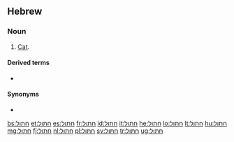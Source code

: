 ==Hebrew==

===Noun===
{{he-noun|g=m|חתול|tr=khatúl|wv=חָתוּל|f=חתולה|fwv=חֲתוּלָה|cons=חתול|conswv=חֲתוּל|pl=חתולים|plwv=חֲתוּלִים}}

# [[cat|Cat]].

====Derived terms====
* {{l|he|חתול נמרי|חָתוּל נְמֵרִי|tr=khatúl n'marí}}

====Synonyms====
* {{l|he|שונרא|sc=Hebr|tr=shunra}}

[[bs:חתול]]
[[et:חתול]]
[[es:חתול]]
[[fr:חתול]]
[[id:חתול]]
[[it:חתול]]
[[he:חתול]]
[[lo:חתול]]
[[lt:חתול]]
[[hu:חתול]]
[[mg:חתול]]
[[fj:חתול]]
[[nl:חתול]]
[[pl:חתול]]
[[sv:חתול]]
[[tr:חתול]]
[[ug:חתול]]